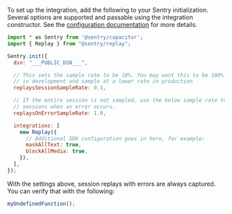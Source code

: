 To set up the integration, add the following to your Sentry initialization. Several options are supported and passable using the integration constructor. See the [configuration documentation](/javascript/guides/capacitor/session-replay/configuration/) for more details.

```javascript {tabTitle: ESM}
import * as Sentry from '@sentry/capacitor';
import { Replay } from "@sentry/replay";

Sentry.init({
  dsn: "___PUBLIC_DSN___",

  // This sets the sample rate to be 10%. You may want this to be 100% while
  // in development and sample at a lower rate in production
  replaysSessionSampleRate: 0.1,

  // If the entire session is not sampled, use the below sample rate to sample
  // sessions when an error occurs.
  replaysOnErrorSampleRate: 1.0,

  integrations: [
    new Replay({
      // Additional SDK configuration goes in here, for example:
      maskAllText: true,
      blockAllMedia: true,
    }),
  ],
});
```

With the settings above, session replays with errors are always captured.
You can verify that with the following:

```javascript
myUndefinedFunction();
```
